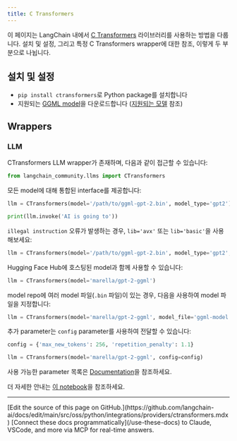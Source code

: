 ```yaml
---
title: C Transformers
---
```


이 페이지는 LangChain 내에서 [C Transformers](https://github.com/marella/ctransformers) 라이브러리를 사용하는 방법을 다룹니다.
설치 및 설정, 그리고 특정 C Transformers wrapper에 대한 참조, 이렇게 두 부분으로 나뉩니다.

## 설치 및 설정

- `pip install ctransformers`로 Python package를 설치합니다
- 지원되는 [GGML model](https://huggingface.co/TheBloke)을 다운로드합니다 ([지원되는 모델](https://github.com/marella/ctransformers#supported-models) 참조)

## Wrappers

### LLM

CTransformers LLM wrapper가 존재하며, 다음과 같이 접근할 수 있습니다:

```python
from langchain_community.llms import CTransformers
```

모든 model에 대해 통합된 interface를 제공합니다:

```python
llm = CTransformers(model='/path/to/ggml-gpt-2.bin', model_type='gpt2')

print(llm.invoke('AI is going to'))
```

`illegal instruction` 오류가 발생하는 경우, `lib='avx'` 또는 `lib='basic'`을 사용해보세요:

```py
llm = CTransformers(model='/path/to/ggml-gpt-2.bin', model_type='gpt2', lib='avx')
```

Hugging Face Hub에 호스팅된 model과 함께 사용할 수 있습니다:

```py
llm = CTransformers(model='marella/gpt-2-ggml')
```

model repo에 여러 model 파일(`.bin` 파일)이 있는 경우, 다음을 사용하여 model 파일을 지정합니다:

```py
llm = CTransformers(model='marella/gpt-2-ggml', model_file='ggml-model.bin')
```

추가 parameter는 `config` parameter를 사용하여 전달할 수 있습니다:

```py
config = {'max_new_tokens': 256, 'repetition_penalty': 1.1}

llm = CTransformers(model='marella/gpt-2-ggml', config=config)
```

사용 가능한 parameter 목록은 [Documentation](https://github.com/marella/ctransformers#config)을 참조하세요.

더 자세한 안내는 [이 notebook](/oss/python/integrations/llms/ctransformers)을 참조하세요.

---

<Callout icon="pen-to-square" iconType="regular">
    [Edit the source of this page on GitHub.](https://github.com/langchain-ai/docs/edit/main/src/oss/python/integrations/providers/ctransformers.mdx)
</Callout>
<Tip icon="terminal" iconType="regular">
    [Connect these docs programmatically](/use-these-docs) to Claude, VSCode, and more via MCP for    real-time answers.
</Tip>
